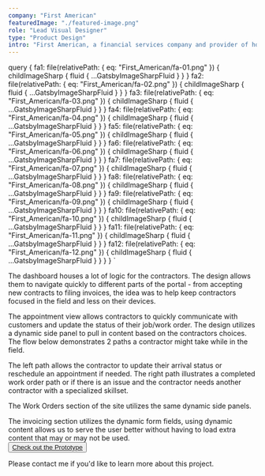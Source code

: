 ```yaml
---
company: "First American"
featuredImage: "./featured-image.png"
role: "Lead Visual Designer"
type: "Product Design"
intro: "First American, a financial services company and provider of home insurance needed to create a responsive web application for their contractors and customers" 
---
```


  query {
    fa1: file(relativePath: { eq: "First_American/fa-01.png" }) {
      childImageSharp {
        fluid {
          ...GatsbyImageSharpFluid
        }
      }
    }
    fa2: file(relativePath: { eq: "First_American/fa-02.png" }) {
      childImageSharp {
        fluid {
          ...GatsbyImageSharpFluid
        }
      }
    }
    fa3: file(relativePath: { eq: "First_American/fa-03.png" }) {
      childImageSharp {
        fluid {
          ...GatsbyImageSharpFluid
        }
      }
    }
    fa4: file(relativePath: { eq: "First_American/fa-04.png" }) {
      childImageSharp {
        fluid {
          ...GatsbyImageSharpFluid
        }
      }
    }
    fa5: file(relativePath: { eq: "First_American/fa-05.png" }) {
      childImageSharp {
        fluid {
          ...GatsbyImageSharpFluid
        }
      }
    }
    fa6: file(relativePath: { eq: "First_American/fa-06.png" }) {
      childImageSharp {
        fluid {
          ...GatsbyImageSharpFluid
        }
      }
    }
    fa7: file(relativePath: { eq: "First_American/fa-07.png" }) {
      childImageSharp {
        fluid {
          ...GatsbyImageSharpFluid
        }
      }
    }
    fa8: file(relativePath: { eq: "First_American/fa-08.png" }) {
      childImageSharp {
        fluid {
          ...GatsbyImageSharpFluid
        }
      }
    }
    fa9: file(relativePath: { eq: "First_American/fa-09.png" }) {
      childImageSharp {
        fluid {
          ...GatsbyImageSharpFluid
        }
      }
    }
    fa10: file(relativePath: { eq: "First_American/fa-10.png" }) {
      childImageSharp {
        fluid {
          ...GatsbyImageSharpFluid
        }
      }
    }
    fa11: file(relativePath: { eq: "First_American/fa-11.png" }) {
      childImageSharp {
        fluid {
          ...GatsbyImageSharpFluid
        }
      }
    }
    fa12: file(relativePath: { eq: "First_American/fa-12.png" }) {
      childImageSharp {
        fluid {
          ...GatsbyImageSharpFluid
        }
      }
    }
  }
`

<GridTwo>

<ImageContainer classes="large" fluid={props.data.fa1.childImageSharp.fluid} />
<ImageContainer classes="small right" fluid={props.data.fa2.childImageSharp.fluid} />
<ImageContainer classes="large" fluid={props.data.fa3.childImageSharp.fluid} />
<ImageContainer classes="small right" fluid={props.data.fa12.childImageSharp.fluid} />
<ImageContainer classes="small" fluid={props.data.fa8.childImageSharp.fluid} />
<ImageContainer classes="small" fluid={props.data.fa9.childImageSharp.fluid} />

<p class="small space-me right blog-text">The dashboard houses a lot of logic for the contractors. The design allows them to navigate quickly to different parts of the portal - from accepting new contracts to filing invoices, the idea was to help keep contractors focused in the field and less on their devices.</p>

<ImageContainer classes="large" fluid={props.data.fa4.childImageSharp.fluid} />

<p class="small space-me right blog-text">The appointment view allows contractors to quickly communicate with customers and update the status of their job/work order. The design utilizes a dynamic side panel to pull in content based on the contractors choices. The flow below demonstrates 2 paths a contractor might take while in the field.</p>

<ImageContainer classes="large" fluid={props.data.fa5.childImageSharp.fluid} />

<p class="small space-me right blog-text">The left path allows the contractor to update their arrival status or reschedule an appointment if needed. The right path illustrates a completed work order path or if there is an issue and the contractor needs another contractor with a specialized skillset.</p>

<ImageContainer classes="large" fluid={props.data.fa6.childImageSharp.fluid} />

<p class="small space-me right blog-text">The Work Orders section of the site utilizes the same dynamic side panels.</p>

<ImageContainer classes="large" fluid={props.data.fa7.childImageSharp.fluid} />

<p class="small space-me right blog-text">The invoicing section utilizes the dynamic form fields, using dynamic content allows us to serve the user better without having to load extra content that may or may not be used.<br /><button class="page-button"><a href="https://herodigital.invisionapp.com/share/PQP60ESCYME#/screens">Check out the Prototype</a></button></p>

<ImageContainer classes="large" fluid={props.data.fa10.childImageSharp.fluid} />

<ImageContainer classes="small right" fluid={props.data.fa11.childImageSharp.fluid} />

<p class="small right blog-text">Please contact me if you'd like to learn more about this project.</p>

</GridTwo>